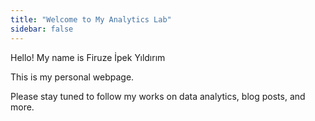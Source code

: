 ```yaml
---
title: "Welcome to My Analytics Lab"
sidebar: false 
---
```


Hello! My name is Firuze İpek Yıldırım

This is my personal webpage.

Please stay tuned to follow my works on data analytics, blog posts, and more.

